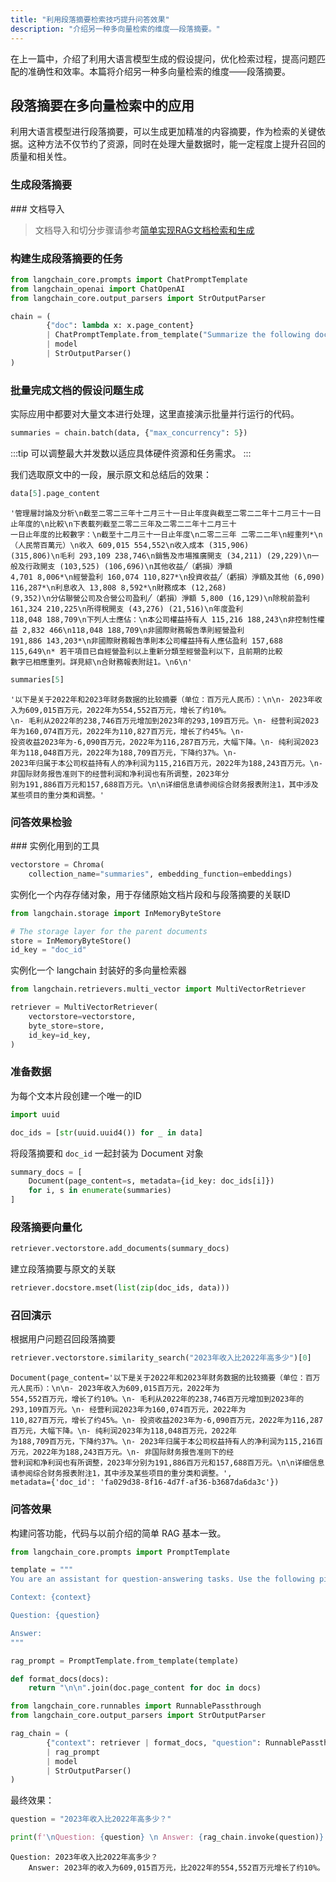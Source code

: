```yaml
---
title: "利用段落摘要检索技巧提升问答效果"
description: "介绍另一种多向量检索的维度——段落摘要。"
---
```




在上一篇中，介绍了利用大语言模型生成的假设提问，优化检索过程，提高问题匹配的准确性和效率。本篇将介绍另一种多向量检索的维度——段落摘要。

## 段落摘要在多向量检索中的应用

利用大语言模型进行段落摘要，可以生成更加精准的内容摘要，作为检索的关键依据。这种方法不仅节约了资源，同时在处理大量数据时，能一定程度上提升召回的质量和相关性。

### 生成段落摘要

<Steps>
### 文档导入

> 文档导入和切分步骤请参考[简单实现RAG文档检索和生成](/llm/application/rag_basic#关键步骤)

### 构建生成段落摘要的任务

```python
from langchain_core.prompts import ChatPromptTemplate
from langchain_openai import ChatOpenAI
from langchain_core.output_parsers import StrOutputParser

chain = (
        {"doc": lambda x: x.page_content}
        | ChatPromptTemplate.from_template("Summarize the following document in Chinese:\n\n{doc}")
        | model
        | StrOutputParser()
)
```

### 批量完成文档的假设问题生成

实际应用中都要对大量文本进行处理，这里直接演示批量并行运行的代码。

```python
summaries = chain.batch(data, {"max_concurrency": 5})
```

:::tip
可以调整最大并发数以适应具体硬件资源和任务需求。
:::

我们选取原文中的一段，展示原文和总结后的效果：

```python
data[5].page_content
```

```text title="原文"
'管理層討論及分析\n截至二零二三年十二月三十一日止年度與截至二零二二年十二月三十一日止年度的\n比較\n下表載列截至二零二三年及二零二二年十二月三十
一日止年度的比較數字：\n截至十二月三十一日止年度\n二零二三年 二零二二年\n經重列*\n（人民幣百萬元）\n收入 609,015 554,552\n收入成本 (315,906)
(315,806)\n毛利 293,109 238,746\n銷售及市場推廣開支 (34,211) (29,229)\n一般及行政開支 (103,525) (106,696)\n其他收益╱（虧損）淨額
4,701 8,006*\n經營盈利 160,074 110,827*\n投資收益╱（虧損）淨額及其他 (6,090) 116,287*\n利息收入 13,808 8,592*\n財務成本 (12,268)
(9,352)\n分佔聯營公司及合營公司盈利╱（虧損）淨額 5,800 (16,129)\n除稅前盈利 161,324 210,225\n所得稅開支 (43,276) (21,516)\n年度盈利
118,048 188,709\n下列人士應佔：\n本公司權益持有人 115,216 188,243\n非控制性權益 2,832 466\n118,048 188,709\n非國際財務報告準則經營盈利
191,886 143,203*\n非國際財務報告準則本公司權益持有人應佔盈利 157,688 115,649\n* 若干項目已自經營盈利以上重新分類至經營盈利以下，且前期的比較
數字已相應重列。詳見綜\n合財務報表附註1。\n6\n'
```

```python
summaries[5]
```

```text title="总结"
'以下是关于2022年和2023年财务数据的比较摘要（单位：百万元人民币）：\n\n- 2023年收入为609,015百万元，2022年为554,552百万元，增长了约10%。
\n- 毛利从2022年的238,746百万元增加到2023年的293,109百万元。\n- 经营利润2023年为160,074百万元，2022年为110,827百万元，增长了约45%。\n-
投资收益2023年为-6,090百万元，2022年为116,287百万元，大幅下降。\n- 纯利润2023年为118,048百万元，2022年为188,709百万元，下降约37%。\n-
2023年归属于本公司权益持有人的净利润为115,216百万元，2022年为188,243百万元。\n- 非国际财务报告准则下的经营利润和净利润也有所调整，2023年分
别为191,886百万元和157,688百万元。\n\n详细信息请参阅综合财务报表附注1，其中涉及某些项目的重分类和调整。'
```
</Steps>

### 问答效果检验

<Steps>
### 实例化用到的工具

```python
vectorstore = Chroma(
    collection_name="summaries", embedding_function=embeddings)
```

实例化一个内存存储对象，用于存储原始文档片段和与段落摘要的关联ID

```python
from langchain.storage import InMemoryByteStore

# The storage layer for the parent documents
store = InMemoryByteStore()
id_key = "doc_id"
```

实例化一个 langchain 封装好的多向量检索器

```python
from langchain.retrievers.multi_vector import MultiVectorRetriever

retriever = MultiVectorRetriever(
    vectorstore=vectorstore,
    byte_store=store,
    id_key=id_key,
)
```

### 准备数据

为每个文本片段创建一个唯一的ID

```python
import uuid

doc_ids = [str(uuid.uuid4()) for _ in data]
```

将段落摘要和 `doc_id` 一起封装为 Document 对象

```python
summary_docs = [
    Document(page_content=s, metadata={id_key: doc_ids[i]})
    for i, s in enumerate(summaries)
]
```

### 段落摘要向量化

```python
retriever.vectorstore.add_documents(summary_docs)
```

建立段落摘要与原文的关联

```python
retriever.docstore.mset(list(zip(doc_ids, data)))
```

### 召回演示

根据用户问题召回段落摘要

```python
retriever.vectorstore.similarity_search("2023年收入比2022年高多少")[0]
```

```text title="召回结果"
Document(page_content='以下是关于2022年和2023年财务数据的比较摘要（单位：百万元人民币）：\n\n- 2023年收入为609,015百万元，2022年为
554,552百万元，增长了约10%。\n- 毛利从2022年的238,746百万元增加到2023年的293,109百万元。\n- 经营利润2023年为160,074百万元，2022年为
110,827百万元，增长了约45%。\n- 投资收益2023年为-6,090百万元，2022年为116,287百万元，大幅下降。\n- 纯利润2023年为118,048百万元，2022年
为188,709百万元，下降约37%。\n- 2023年归属于本公司权益持有人的净利润为115,216百万元，2022年为188,243百万元。\n- 非国际财务报告准则下的经
营利润和净利润也有所调整，2023年分别为191,886百万元和157,688百万元。\n\n详细信息请参阅综合财务报表附注1，其中涉及某些项目的重分类和调整。',
metadata={'doc_id': 'fa029d38-8f16-4d7f-af36-b3687da6da3c'})
```

### 问答效果

构建问答功能，代码与以前介绍的简单 RAG 基本一致。

```python
from langchain_core.prompts import PromptTemplate

template = """
You are an assistant for question-answering tasks. Use the following pieces of retrieved context to answer the question. If you don't know the answer, just say that you don't know. Use three sentences maximum and keep the answer concise.

Context: {context}

Question: {question}

Answer:
"""

rag_prompt = PromptTemplate.from_template(template)

def format_docs(docs):
    return "\n\n".join(doc.page_content for doc in docs)

from langchain_core.runnables import RunnablePassthrough
from langchain_core.output_parsers import StrOutputParser

rag_chain = (
        {"context": retriever | format_docs, "question": RunnablePassthrough()}
        | rag_prompt
        | model
        | StrOutputParser()
)
```

最终效果：

```python
question = "2023年收入比2022年高多少？"

print(f'\nQuestion: {question} \n Answer: {rag_chain.invoke(question)}')
```

```text title="问答效果"
Question: 2023年收入比2022年高多少？
    Answer: 2023年的收入为609,015百万元，比2022年的554,552百万元增长了约10%。
```
</Steps>
